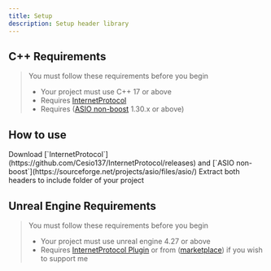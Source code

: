 ```yaml
---
title: Setup
description: Setup header library
---
```




## C++ Requirements

> You must follow these requirements before you begin
>  - Your project must use C++ 17 or above
>  - Requires [InternetProtocol](https://github.com/Cesio137/InternetProtocol/releases)
>  - Requires ([ASIO non-boost](https://sourceforge.net/projects/asio/files/asio/) 1.30.x or above)

## How to use

<Steps>
  <Step>
    Download [`InternetProtocol`](https://github.com/Cesio137/InternetProtocol/releases) and [`ASIO non-boost`](https://sourceforge.net/projects/asio/files/asio/)
  </Step>
  <Step>
    Extract both headers to include folder of your project
  </Step>
</Steps>

## Unreal Engine Requirements

> You must follow these requirements before you begin
>  - Your project must use unreal engine 4.27 or above
>  - Requires [InternetProtocol Plugin](https://github.com/Cesio137/InternetProtocol/releases) or from ([marketplace](https://github.com/Cesio137/InternetProtocol/releases)) if you wish to support me
